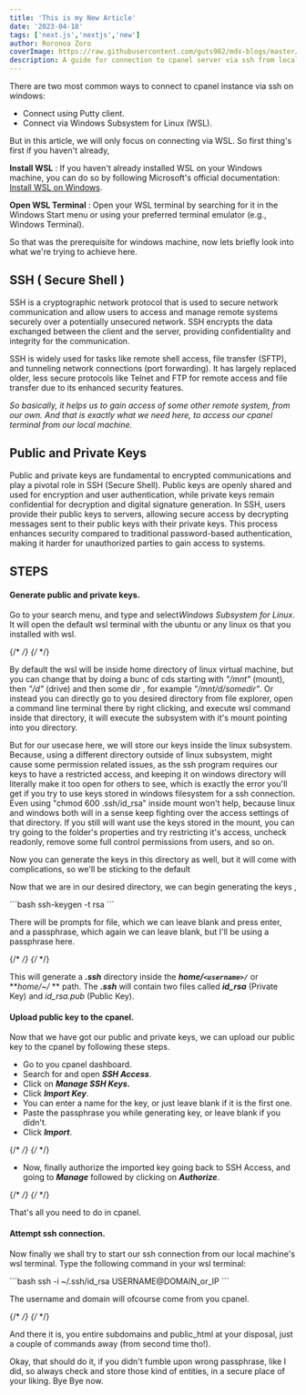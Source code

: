 ```yaml
---
title: 'This is my New Article'
date: '2023-04-18'
tags: ['next.js','nextjs','new']
author: Roronoa Zoro
coverImage: https://raw.githubusercontent.com/guts982/mdx-blogs/master/images/blog-cover-placeholder.jpg
description: A guide for connection to cpanel server via ssh from local windows machine using windows subsystem for linux (wsl).
---
```



There are two most common ways to connect to cpanel instance via ssh on windows:

* Connect using Putty client.
* Connect via Windows Subsystem for Linux (WSL).

But in this article, we will only focus on connecting via WSL.  So first thing's first if you haven't already,

**Install WSL** :
If you haven't already installed WSL on your Windows machine, you can do so by following Microsoft's official documentation: [Install WSL on Windows](https://docs.microsoft.com/en-us/windows/wsl/install).

**Open WSL Terminal** :
Open your WSL terminal by searching for it in the Windows Start menu or using your preferred terminal emulator (e.g., Windows Terminal).

So that was the prerequisite for windows machine, now lets briefly look into what we're trying to achieve here.

## **SSH ( Secure Shell )**

SSH is a cryptographic network protocol that is used to secure network communication and allow users to access and manage remote systems securely over a potentially unsecured network. SSH encrypts the data exchanged between the client and the server, providing confidentiality and integrity for the communication.

SSH is widely used for tasks like remote shell access, file transfer (SFTP), and tunneling network connections (port forwarding). It has largely replaced older, less secure protocols like Telnet and FTP for remote access and file transfer due to its enhanced security features.

*So basically, it helps us to gain access of some other remote system, from our own.  And that is exactly what we need here, to access our cpanel terminal from our local machine.*

## Public and Private Keys

Public and private keys are fundamental to encrypted communications and play a pivotal role in SSH (Secure Shell). Public keys are openly shared and used for encryption and user authentication, while private keys remain confidential for decryption and digital signature generation. In SSH, users provide their public keys to servers, allowing secure access by decrypting messages sent to their public keys with their private keys. This process enhances security compared to traditional password-based authentication, making it harder for unauthorized parties to gain access to systems.

## STEPS

#### Generate public and private keys.

Go to your search menu, and type and select*Windows Subsystem for Linux*. It will open the default wsl terminal with the ubuntu or any linux os that you installed with wsl.

{/* <!-- ![wsl](https://raw.githubusercontent.com/guts982/mdx-blogs/master/images/cpanel-ssh-wsl/wsl.PNG) --> */}
{/* <!-- ![wsl](./images/cpanel-ssh-wsl/wsl.PNG) --> */}
<CustomImage src="https://raw.githubusercontent.com/guts982/mdx-blogs/master/images/cpanel-ssh-wsl/wsl.PNG" alt="wsl" />

By default the wsl will be inside home directory of linux virtual machine, but you can change that by doing a bunc of cds starting with *"/mnt"* (mount), then *"/d"* (drive) and then some dir , for example *"/mnt/d/somedir"*. Or instead you can directly go to you desired directory from file explorer, open a command line terminal there by right clicking, and execute wsl command inside that directory, it will execute the subsystem with it's mount pointing into you directory.

But for our usecase here, we will store our keys inside the linux subsystem. Because, using a different directory outside of linux subsystem, might cause some permission related issues, as the ssh program requires our keys to have a restricted access, and keeping it on windows directory will literally make it too open for others to see, which is exactly the error you'll get if you try to use keys stored in windows filesystem for a ssh connection. Even using "chmod 600 .ssh/id_rsa" inside mount won't help, because linux and windows both will in a sense keep fighting over the access settings of that directory. If you still will want use the keys stored in the mount, you can try going to the folder's properties and try restricting it's access, uncheck readonly, remove some full control permissions from users, and so on.

Now you can generate the keys in this directory as well, but it will come with complications, so we'll be sticking to the default

Now that we are in our desired directory, we can begin generating the keys ,

<CustomCode>
```bash
ssh-keygen -t rsa
```
</CustomCode>

There will be prompts for file, which we can leave blank and press enter, and a passphrase, which again we can leave blank, but I'll be using a passphrase here.

{/* <!-- ![keygen](https://raw.githubusercontent.com/guts982/mdx-blogs/master/images/cpanel-ssh-wsl/keygen.PNG) --> */}
{/* <!-- ![keygen](./images/cpanel-ssh-wsl/keygen.PNG) --> */}
<CustomImage src="https://raw.githubusercontent.com/guts982/mdx-blogs/master/images/cpanel-ssh-wsl/keygen.PNG" alt="keygen" />

This will generate a  ***.ssh***  directory inside the ***home/`<username>/`*** or  ***home/~/* ** path. The ***.ssh*** will contain two files called  ***id_rsa***  (Private Key) and  *id_rsa.pub*  (Public Key).

#### **Upload public key to the cpanel.**

Now that we have got our public and private keys, we can upload our public key to the cpanel by following these steps.

* Go to you cpanel dashboard.
* Search for and open ***SSH Access***.
* Click on ***Manage SSH Keys*.**
* Click ***Import Key***.
* You can enter a name for the key, or just leave blank if it is the first one.
* Paste the passphrase you while generating key, or leave blank if you didn't.
* Click  ***Import***.

{/* <!-- ![cpanel](https://raw.githubusercontent.com/guts982/mdx-blogs/master/images/cpanel-ssh-wsl/cpanel.PNG) --> */}
{/* <!-- ![cpanel](./images/cpanel-ssh-wsl/cpanel.PNG) --> */}
<CustomImage src="https://raw.githubusercontent.com/guts982/mdx-blogs/master/images/cpanel-ssh-wsl/cpanel.PNG" alt="cpanel" />

* Now, finally authorize the imported key going back to SSH Access, and going to ***Manage***  followed by clicking on ***Authorize***.

{/* <!-- ![authorize](https://raw.githubusercontent.com/guts982/mdx-blogs/master/images/cpanel-ssh-wsl/authorize.PNG) --> */}
{/* <!-- ![authorize](./images/cpanel-ssh-wsl/authorize.PNG) --> */}
<CustomImage src="https://raw.githubusercontent.com/guts982/mdx-blogs/master/images/cpanel-ssh-wsl/authorize.PNG" alt="authorize" />

That's all you need to do in cpanel.

#### **Attempt ssh connection.**

Now finally we shall try to start our ssh connection from our local machine's wsl terminal.
Type the following command in your wsl terminal:

<CustomCode>
```bash
ssh -i ~/.ssh/id_rsa USERNAME@DOMAIN_or_IP
```
</CustomCode>

The username and domain will ofcourse come from you cpanel.

{/* <!-- ![connected](https://raw.githubusercontent.com/guts982/mdx-blogs/master/images/cpanel-ssh-wsl/authorize.PNG) --> */}
{/* <!-- ![connected](./images/cpanel-ssh-wsl/connected.PNG) --> */}
<CustomImage src="https://raw.githubusercontent.com/guts982/mdx-blogs/master/images/cpanel-ssh-wsl/connected.PNG" alt="authorize" />


And there it is, you entire subdomains and public_html at your disposal, just a couple of commands away (from second time tho!).  

Okay, that should do it, if you didn't fumble upon wrong passphrase, like I did, so always check and store those kind of entities, in a secure place of your liking. Bye Bye now.
